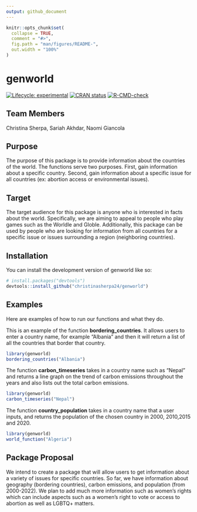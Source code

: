 ```yaml
---
output: github_document
---
```


<!-- README.md is generated from README.Rmd. Please edit that file -->

```r
knitr::opts_chunk$set(
  collapse = TRUE,
  comment = "#>",
  fig.path = "man/figures/README-",
  out.width = "100%"
)
```

# genworld

<!-- badges: start -->
[![Lifecycle: experimental](https://img.shields.io/badge/lifecycle-experimental-orange.svg)](https://lifecycle.r-lib.org/articles/stages.html#experimental)
[![CRAN status](https://www.r-pkg.org/badges/version/genworld)](https://CRAN.R-project.org/package=genworld)
[![R-CMD-check](https://github.com/christinasherpa24/genworld/actions/workflows/R-CMD-check.yaml/badge.svg)](https://github.com/christinasherpa24/genworld/actions/workflows/R-CMD-check.yaml)
<!-- badges: end -->




## Team Members

Christina Sherpa, Sariah Akhdar, Naomi Giancola

## Purpose

The purpose of this package is to provide information about the countries of the world. The functions serve two purposes. First, gain information about a specific country. Second, gain information about a specific issue for all countries (ex: abortion access or environmental issues).

## Target

The target audience for this package is anyone who is interested in facts about the world. Specifically, we are aiming to appeal to people who play games such as the Worldle and Globle. Additionally, this package can be used by people who are looking for information from all countries for a specific issue or issues surrounding a region (neighboring countries). 

## Installation

You can install the development version of genworld like so:

``` r
# install.packages("devtools")
devtools::install_github("christinasherpa24/genworld")
```


## Examples

Here are examples of how to run our functions and what they do. 

This is an example of the function **bordering_countries**. It allows users to enter a country name, for example "Albania" and then it will return a list of all the countries that border that country.

```r
library(genworld)
bordering_countries("Albania")
```

The function **carbon_timeseries** takes in a country name such as "Nepal" and returns a line graph on the trend of carbon emissions throughout the years and also lists out the total carbon emissions.
```r
library(genworld)
carbon_timeseries("Nepal")
```

The function **country_population** takes in a country name that a user inputs, and returns the population of the chosen country in 2000, 2010,2015 and 2020. 
```r
library(genworld)
world_function("Algeria")
```

## Package Proposal 

We intend to create a package that will allow users to get information about a variety of issues for specific countries. So far, we have information about geography (bordering countries), carbon emissions, and population (from 2000-2022). We plan to add much more information such as women's rights which can include aspects such as a women's right to vote or access to abortion as well as LGBTQ+ matters. 

